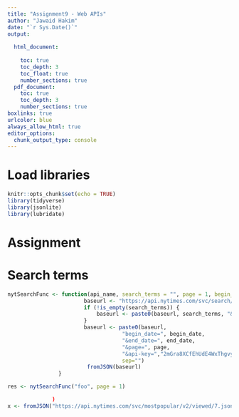 ```yaml
---
title: "Assignment9 - Web APIs"
author: "Jawaid Hakim"
date: "`r Sys.Date()`"
output:
  
  html_document:
    
    toc: true
    toc_depth: 3
    toc_float: true
    number_sections: true
  pdf_document: 
    toc: true
    toc_depth: 3
    number_sections: true
boxlinks: true
urlcolor: blue
always_allow_html: true
editor_options: 
  chunk_output_type: console
---
```


# Load libraries

```r
knitr::opts_chunk$set(echo = TRUE)
library(tidyverse)
library(jsonlite)
library(lubridate)
```

# Assignment
    
# Search terms
```r
nytSearchFunc <- function(api_name, search_terms = "", page = 1, begin_date = format(Sys.Date(), "%Y%m%d"), end_date = format(Sys.Date(), "%Y%m%d")){
                        baseurl <- "https://api.nytimes.com/svc/search/v2/articlesearch.json?"
                        if (!is_empty(search_terms)) {
                            baseurl <- paste0(baseurl, search_terms, "&")
                        }
                        baseurl <- paste0(baseurl,
                                    "begin_date=", begin_date,
                                    "&end_date=", end_date,
                                    "&page=", page,
                                    "&api-key=","2mGra8XCfEhUdE4WxThgvyCs55BZLfLK", 
                                    sep="")
                         fromJSON(baseurl)
                }
```

```r
res <- nytSearchFunc("foo", page = 1)
```


```r
              )
x <- fromJSON("https://api.nytimes.com/svc/mostpopular/v2/viewed/7.json?api-key=2mGra8XCfEhUdE4WxThgvyCs55BZLfLK", flatten = TRUE) %>% data.frame()

```

```r
```


